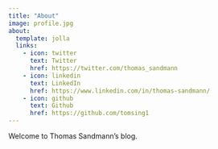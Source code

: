 ```yaml
---
title: "About"
image: profile.jpg
about:
  template: jolla
  links:
    - icon: twitter
      text: Twitter
      href: https://twitter.com/thomas_sandmann
    - icon: linkedin
      text: LinkedIn
      href: https://www.linkedin.com/in/thomas-sandmann/
    - icon: github
      text: Github
      href: https://github.com/tomsing1
---
```


Welcome to Thomas Sandmann's blog. 
